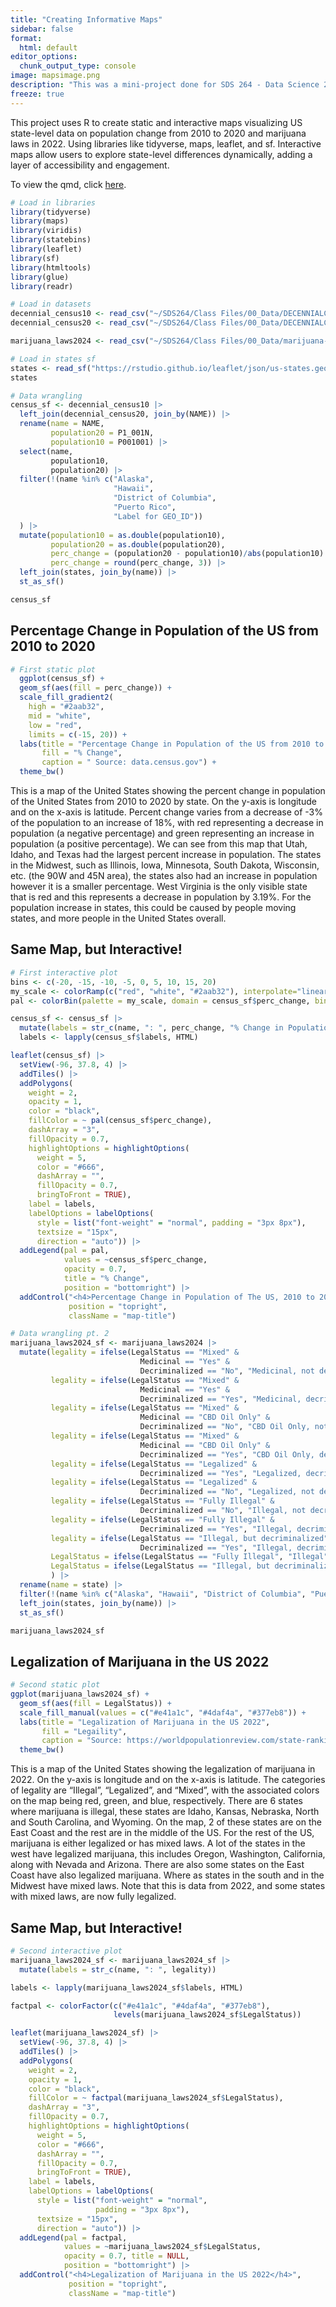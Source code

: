 ```yaml
---
title: "Creating Informative Maps"
sidebar: false
format:
  html: default
editor_options: 
  chunk_output_type: console
image: mapsimage.png
description: "This was a mini-project done for SDS 264 - Data Science 2 where we create 4 informative maps, 2 choropleth and 2 interactive."
freeze: true
---
```


This project uses R to create static and interactive maps visualizing US state-level data on population change from 2010 to 2020 and marijuana laws in 2022. Using libraries like tidyverse, maps, leaflet, and sf. Interactive maps allow users to explore state-level differences dynamically, adding a layer of accessibility and engagement.

To view the qmd, click [here](https://github.com/z1l1ng/z1l1ng.github.io/blob/main/creatingmaps.qmd).

```r
# Load in libraries
library(tidyverse)
library(maps)
library(viridis)
library(statebins)
library(leaflet)
library(sf)
library(htmltools)
library(glue)
library(readr)
```

```r
# Load in datasets
decennial_census10 <- read_csv("~/SDS264/Class Files/00_Data/DECENNIALCD1162010.P1-Data.csv")
decennial_census20 <- read_csv("~/SDS264/Class Files/00_Data/DECENNIALCD1182020.P1-Data.csv")

marijuana_laws2024 <- read_csv("~/SDS264/Class Files/00_Data/marijuana-laws-by-state-2024.csv")
```

```r
# Load in states sf
states <- read_sf("https://rstudio.github.io/leaflet/json/us-states.geojson")  #<2>
states
```

```r
# Data wrangling
census_sf <- decennial_census10 |>
  left_join(decennial_census20, join_by(NAME)) |>
  rename(name = NAME,
         population20 = P1_001N,
         population10 = P001001) |>
  select(name, 
         population10, 
         population20) |>
  filter(!(name %in% c("Alaska", 
                       "Hawaii", 
                       "District of Columbia", 
                       "Puerto Rico", 
                       "Label for GEO_ID"))
  ) |>
  mutate(population10 = as.double(population10),
         population20 = as.double(population20),
         perc_change = (population20 - population10)/abs(population10) * 100,
         perc_change = round(perc_change, 3)) |>
  left_join(states, join_by(name)) |>
  st_as_sf()

census_sf
```

## Percentage Change in Population of the US from 2010 to 2020

```r
# First static plot
  ggplot(census_sf) +
  geom_sf(aes(fill = perc_change)) +
  scale_fill_gradient2(
    high = "#2aab32", 
    mid = "white",
    low = "red",
    limits = c(-15, 20)) +
  labs(title = "Percentage Change in Population of the US from 2010 to 2020",
       fill = "% Change",
       caption = " Source: data.census.gov") +
  theme_bw()
```

This is a map of the United States showing the percent change in population of the United States from 2010 to 2020 by state. On the y-axis is longitude and on the x-axis is latitude. Percent change varies from a decrease of -3% of the population to an increase of 18%, with red representing a decrease in population (a negative percentage) and green representing an increase in population (a positive percentage). We can see from this map that Utah, Idaho, and Texas had the largest percent increase in population. The states in the Midwest, such as Illinois, Iowa, Minnesota, South Dakota, Wisconsin, etc. (the 90W and 45N area), the states also had an increase in population however it is a smaller percentage. West Virginia is the only visible state that is red and this represents a decrease in population by 3.19%. For the population increase in states, this could be caused by people moving states, and more people in the United States overall. 

## Same Map, but Interactive!

```r
# First interactive plot
bins <- c(-20, -15, -10, -5, 0, 5, 10, 15, 20)
my_scale <- colorRamp(c("red", "white", "#2aab32"), interpolate="linear")
pal <- colorBin(palette = my_scale, domain = census_sf$perc_change, bins = bins)

census_sf <- census_sf |>
  mutate(labels = str_c(name, ": ", perc_change, "% Change in Population"))
  labels <- lapply(census_sf$labels, HTML)

leaflet(census_sf) |>
  setView(-96, 37.8, 4) |>
  addTiles() |>
  addPolygons(
    weight = 2,
    opacity = 1,
    color = "black",
    fillColor = ~ pal(census_sf$perc_change),
    dashArray = "3",
    fillOpacity = 0.7,
    highlightOptions = highlightOptions(
      weight = 5,
      color = "#666",
      dashArray = "",
      fillOpacity = 0.7,
      bringToFront = TRUE),
    label = labels,
    labelOptions = labelOptions(
      style = list("font-weight" = "normal", padding = "3px 8px"),
      textsize = "15px",
      direction = "auto")) |>
  addLegend(pal = pal, 
            values = ~census_sf$perc_change, 
            opacity = 0.7, 
            title = "% Change", 
            position = "bottomright") |>
  addControl("<h4>Percentage Change in Population of The US, 2010 to 2020</h4>", 
             position = "topright", 
             className = "map-title")

```

```r
# Data wrangling pt. 2
marijuana_laws2024_sf <- marijuana_laws2024 |>
  mutate(legality = ifelse(LegalStatus == "Mixed" & 
                             Medicinal == "Yes" & 
                             Decriminalized == "No", "Medicinal, not decriminalized", LegalStatus),
         legality = ifelse(LegalStatus == "Mixed" & 
                             Medicinal == "Yes" & 
                             Decriminalized == "Yes", "Medicinal, decriminalized", legality),
         legality = ifelse(LegalStatus == "Mixed" & 
                             Medicinal == "CBD Oil Only" & 
                             Decriminalized == "No", "CBD Oil Only, not decriminalized", legality),
         legality = ifelse(LegalStatus == "Mixed" & 
                             Medicinal == "CBD Oil Only" & 
                             Decriminalized == "Yes", "CBD Oil Only, decriminalized", legality),
         legality = ifelse(LegalStatus == "Legalized" & 
                             Decriminalized == "Yes", "Legalized, decriminalized", legality),
         legality = ifelse(LegalStatus == "Legalized" & 
                             Decriminalized == "No", "Legalized, not decriminalized", legality),
         legality = ifelse(LegalStatus == "Fully Illegal" & 
                             Decriminalized == "No", "Illegal, not decriminalized", legality),
         legality = ifelse(LegalStatus == "Fully Illegal" & 
                             Decriminalized == "Yes", "Illegal, decriminalized", legality),
         legality = ifelse(LegalStatus == "Illegal, but decriminalized" & 
                             Decriminalized == "Yes", "Illegal, decriminalized", legality),
         LegalStatus = ifelse(LegalStatus == "Fully Illegal", "Illegal", LegalStatus),
         LegalStatus = ifelse(LegalStatus == "Illegal, but decriminalized", "Illegal", LegalStatus)
         ) |>
  rename(name = state) |>
  filter(!(name %in% c("Alaska", "Hawaii", "District of Columbia", "Puerto Rico"))) |>
  left_join(states, join_by(name)) |>
  st_as_sf()

marijuana_laws2024_sf
```

## Legalization of Marijuana in the US 2022

```r
# Second static plot
ggplot(marijuana_laws2024_sf) +
  geom_sf(aes(fill = LegalStatus)) +
  scale_fill_manual(values = c("#e41a1c", "#4daf4a", "#377eb8")) +
  labs(title = "Legalization of Marijuana in the US 2022",
       fill = "Legaility",
       caption = "Source: https://worldpopulationreview.com/state-rankings/marijuana-laws-by-state") +
  theme_bw()
```

This is a map of the United States showing the legalization of marijuana in 2022. On the y-axis is longitude and on the x-axis is latitude. The categories of legality are "Illegal", "Legalized", and "Mixed", with the associated colors on the map being red, green, and blue, respectively. There are 6 states where marijuana is illegal, these states are Idaho, Kansas, Nebraska, North and South Carolina, and Wyoming. On the map, 2 of these states are on the East Coast and the rest are in the middle of the US. For the rest of the US, marijuana is either legalized or has mixed laws. A lot of the states in the west have legalized marijuana, this includes Oregon, Washington, California, along with Nevada and Arizona. There are also some states on the East Coast have also legalized marijuana. Where as states in the south and in the Midwest have mixed laws. Note that this is data from 2022, and some states with mixed laws, are now fully legalized.

## Same Map, but Interactive!

```r
# Second interactive plot
marijuana_laws2024_sf <- marijuana_laws2024_sf |>
  mutate(labels = str_c(name, ": ", legality))

labels <- lapply(marijuana_laws2024_sf$labels, HTML)

factpal <- colorFactor(c("#e41a1c", "#4daf4a", "#377eb8"), 
                       levels(marijuana_laws2024_sf$LegalStatus))

leaflet(marijuana_laws2024_sf) |>
  setView(-96, 37.8, 4) |>
  addTiles() |>
  addPolygons(
    weight = 2,
    opacity = 1,
    color = "black",
    fillColor = ~ factpal(marijuana_laws2024_sf$LegalStatus),
    dashArray = "3",
    fillOpacity = 0.7,
    highlightOptions = highlightOptions(
      weight = 5,
      color = "#666",
      dashArray = "",
      fillOpacity = 0.7,
      bringToFront = TRUE),
    label = labels,
    labelOptions = labelOptions(
      style = list("font-weight" = "normal", 
                   padding = "3px 8px"),
      textsize = "15px",
      direction = "auto")) |>
  addLegend(pal = factpal, 
            values = ~marijuana_laws2024_sf$LegalStatus, 
            opacity = 0.7, title = NULL, 
            position = "bottomright") |>
  addControl("<h4>Legalization of Marijuana in the US 2022</h4>", 
             position = "topright", 
             className = "map-title")
```

